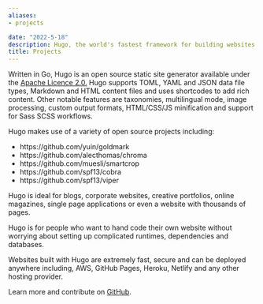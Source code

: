 ```yaml
---
aliases:
- projects

date: "2022-5-18"
description: Hugo, the world's fastest framework for building websites
title: Projects
---
```


Written in Go, Hugo is an open source static site generator available under the [Apache Licence 2.0.](https://github.com/gohugoio/hugo/blob/master/LICENSE) Hugo supports TOML, YAML and JSON data file types, Markdown and HTML content files and uses shortcodes to add rich content. Other notable features are taxonomies, multilingual mode, image processing, custom output formats, HTML/CSS/JS minification and support for Sass SCSS workflows.

Hugo makes use of a variety of open source projects including:

* https://github.com/yuin/goldmark
* https://github.com/alecthomas/chroma
* https://github.com/muesli/smartcrop
* https://github.com/spf13/cobra
* https://github.com/spf13/viper

Hugo is ideal for blogs, corporate websites, creative portfolios, online magazines, single page applications or even a website with thousands of pages.

Hugo is for people who want to hand code their own website without worrying about setting up complicated runtimes, dependencies and databases.

Websites built with Hugo are extremely fast, secure and can be deployed anywhere including, AWS, GitHub Pages, Heroku, Netlify and any other hosting provider.

Learn more and contribute on [GitHub](https://github.com/gohugoio).

